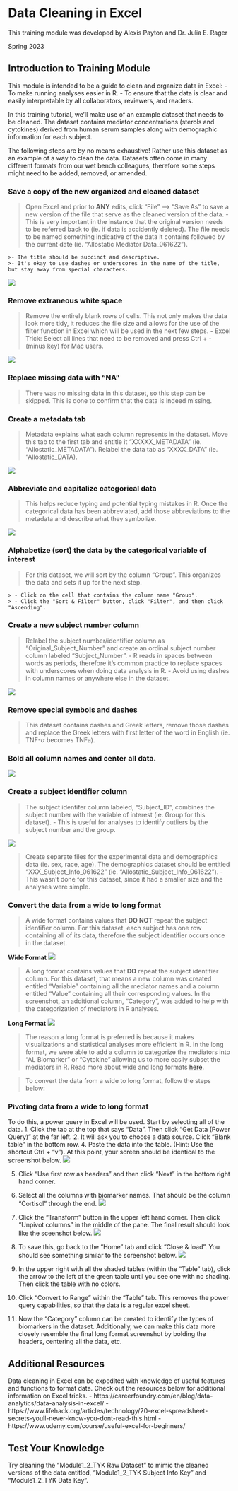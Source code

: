# Data Cleaning in Excel

This training module was developed by Alexis Payton and Dr. Julia E. Rager

Spring 2023

## Introduction to Training Module

This module is intended to be a guide to clean and organize data in Excel:
 - To make running analyses easier in R. 
 - To ensure that the data is clear and easily interpretable by all collaborators, reviewers, and readers. 
    
In this training tutorial, we'll make use of an example dataset that needs to be cleaned. The dataset contains mediator concentrations (sterols and cytokines) derived from human serum samples along with demographic information for each subject. 

The following steps are by no means exhaustive! Rather use this dataset as an example of a way to clean the data. Datasets often come in many different formats from our wet bench colleagues, therefore some steps might need to be added, removed, or amended.


### Save a copy of the new organized and cleaned dataset
> Open Excel and prior to **ANY** edits, click “File” --> “Save As” to save a new version of the file that serve as the cleaned version of the data.
   > - This is very important in the instance that the original version needs to be referred back to (ie. if data is accidently deleted). 
> The file needs to be named something indicative of the data it contains followed by the current date (ie. "Allostatic Mediator Data_061622"). 
    >- The title should be succinct and descriptive. 
    >- It's okay to use dashes or underscores in the name of the title, but stay away from special characters.

<img src="Screenshots/Picture1.png"  />

###  Remove extraneous white space
> Remove the entirely blank rows of cells. This not only makes the data look more tidy, it reduces the file size and allows for the use of the filter function in Excel which will be used in the next few steps. 
  >  - Excel Trick: Select all lines that need to be removed and press Ctrl + - (minus key) for Mac users. 

<img src="Screenshots/Picture2.png" />


### Replace missing data with “NA”
> There was no missing data in this dataset, so this step can be skipped. This is done to confirm that the data is indeed missing.

### Create a metadata tab
> Metadata explains what each column represents in the dataset. Move this tab  to the first tab and entitle it “XXXXX_METADATA” (ie. “Allostatic_METADATA"). Relabel the data tab as “XXXX_DATA” (ie. “Allostatic_DATA). 

<img src="Screenshots/Picture3.png" />

### Abbreviate and capitalize categorical data
> This helps reduce typing and potential typing mistakes in R. Once the categorical data has been abbreviated, add those abbreviations to the metadata and describe what they symbolize. 

<img src="Screenshots/Picture4.png" />


### Alphabetize (sort) the data by the categorical variable of interest 
> For this dataset, we will sort by the column "Group". This organizes the data and sets it up for the next step.
    > - Click on the cell that contains the column name "Group". 
    > - Click the "Sort & Filter" button, click "Filter", and then click "Ascending".

### Create a new subject number column
> Relabel the subject number/identifier column as “Original_Subject_Number” and create an ordinal subject number column labeled “Subject_Number”. 
   > - 	R reads in spaces between words as periods, therefore it’s common practice to replace spaces with underscores when doing data analysis in R. 
   > - Avoid using dashes in column names or anywhere else in the dataset. 
    
<img src="Screenshots/Picture5.png" />

### Remove special symbols and dashes
> This dataset contains dashes and Greek letters, remove those dashes and replace the Greek letters with first letter of the word in English (ie. TNF-$\alpha$ becomes TNFa). 
   
### Bold all column names and center all data. 
<img src="Screenshots/Picture6.png" />

### Create a subject identifier column
> The subject identifer column labeled, “Subject_ID”, combines the subject number with the variable of interest (ie. Group for this dataset). 
  > - This is useful for analyses to identify outliers by the subject number and the group. 
  
<img src="Screenshots/Picture7.png" />

> Create separate files for the experimental data and demographics data (ie. sex, race, age).
> The demographics dataset should be entitled “XXX_Subject_Info_061622” (ie. “Allostatic_Subject_Info_061622”). 
>    - This wasn’t done for this dataset, since it had a smaller size and the analyses were simple. 

### Convert the data from a wide to long format 
> A wide format contains values that **DO NOT** repeat the subject identifier column. For this dataset, each subject has one row containing all of its data, therefore the subject identifier occurs once in the dataset.

**Wide Format**
<img src="Screenshots/Picture8.png" />

> A long format contains values that **DO** repeat the subject identifier column. For this dataset, that means a new column was created entitled "Variable" containing all the mediator names and a column entitled "Value" containing all their corresponding values. In the screenshot, an additional column, "Category", was added to help with the categorization of mediators in R analyses. 

**Long Format**
<img src="Screenshots/Picture9.png" /> 

> The reason a long format is preferred is because it makes visualizations and statistical analyses more efficient in R. In the long format, we were able to add a column to categorize the mediators into "AL Biomarker" or "Cytokine" allowing us to more easily subset the mediators in R. Read more about wide and long formats [here](https://towardsdatascience.com/long-and-wide-formats-in-data-explained-e48d7c9a06cb).

> To convert the data from a wide to long format, follow the steps below:


### Pivoting data from a wide to long format
To do this, a power query in Excel will be used. 
Start by selecting all of the data.
1. Click the tab at the top that says "Data". Then click "Get Data (Power Query)" at the far left. 
2. It will ask you to choose a data source. Click "Blank table" in the bottom row. 
4. Paste the data into the table. (Hint: Use the shortcut Ctrl + "v"). At this point, your screen should be identical to the screenshot below. 
<img src="Screenshots/Picture10.png" />

5. Click "Use first row as headers" and then click "Next" in the bottom right hand corner.
6. Select all the columns with biomarker names. That should be the column "Cortisol" through the end.
<img src="Screenshots/Picture11.png" />

7. Click the "Transform" button in the upper left hand corner. Then click "Unpivot columns" in the middle of the pane. The final result should look like the sceenshot below. 
<img src="Screenshots/Picture12.png" />

8. To save this, go back to the "Home" tab and click "Close & load". You should see something similar to the screenshot below. 
<img src="Screenshots/Picture13.png" />

9. In the upper right with all the shaded tables (within the "Table" tab), click the arrow to the left of the green table until you see one with no shading. Then click the table with no colors. 
10. Click "Convert to Range" within the "Table" tab. This removes the power query capabilities, so that the data is a regular excel sheet. 
11. Now the "Category" column can be created to identify the types of biomarkers in the dataset. Additionally, we can make this data more closely resemble the final long format screenshot by bolding the headers, centering all the data, etc. 

## Additional Resources
Data cleaning in Excel can be expedited with knowledge of useful features and functions to format data. Check out the resources below for additional information on Excel tricks.
- https://careerfoundry.com/en/blog/data-analytics/data-analysis-in-excel/
- https://www.lifehack.org/articles/technology/20-excel-spreadsheet-secrets-youll-never-know-you-dont-read-this.html
- https://www.udemy.com/course/useful-excel-for-beginners/

## Test Your Knowledge
Try cleaning the "Module1_2_TYK Raw Dataset" to mimic the cleaned versions of the data entitled, "Module1_2_TYK Subject Info Key" and "Module1_2_TYK Data Key".
